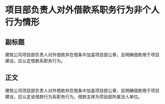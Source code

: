 # 项目部负责人对外借款系职务行为非个人行为情形
## 副标题
建筑公司项目部负责人对外借款并在借条中加盖项目部公章，且明确借款用于项目建设，应认定借款系职务行为。
## 正文
建筑公司项目部负责人对外借款并在借条中加盖项目部公章，且明确借款用于项目建设，应认定该借款行为系职务行为，借款主体为项目部所属法人单位。